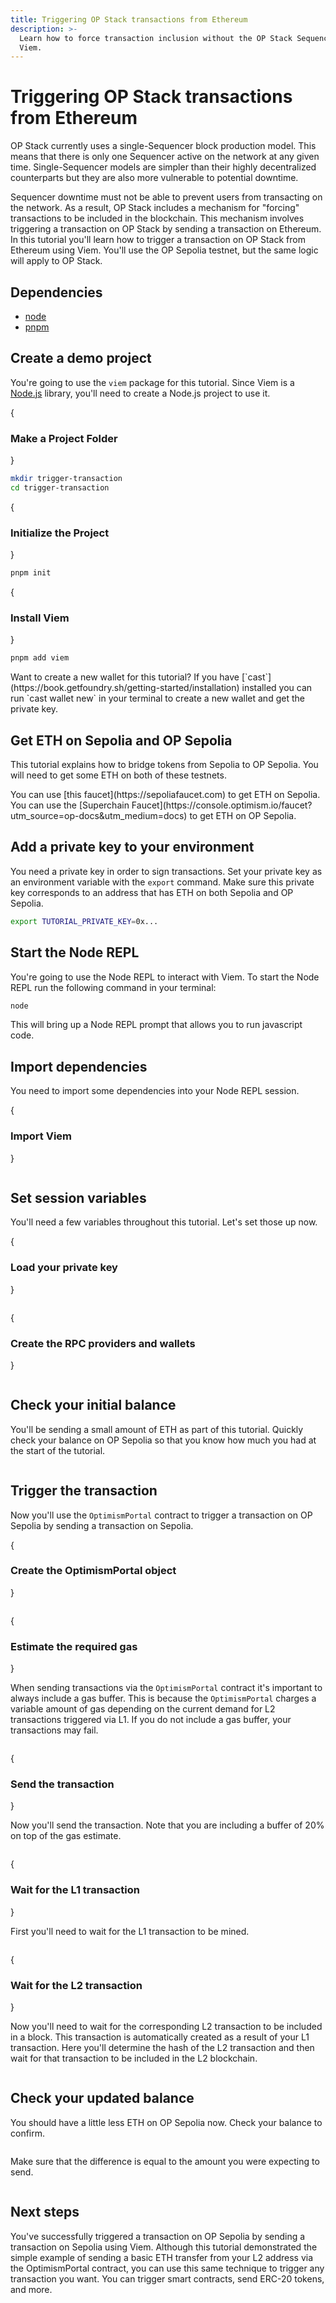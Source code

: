 ```yaml
---
title: Triggering OP Stack transactions from Ethereum
description: >-
  Learn how to force transaction inclusion without the OP Stack Sequencer using
  Viem.
---
```





# Triggering OP Stack transactions from Ethereum

OP Stack currently uses a single-Sequencer block production model.
This means that there is only one Sequencer active on the network at any given time. Single-Sequencer models are simpler than their highly decentralized counterparts but they are also more vulnerable to potential downtime.

Sequencer downtime must not be able to prevent users from transacting on the network. As a result, OP Stack includes a mechanism for "forcing" transactions to be included in the blockchain. This mechanism involves triggering a transaction on OP Stack by sending a transaction on Ethereum.
In this tutorial you'll learn how to trigger a transaction on OP Stack from Ethereum using Viem. You'll use the OP Sepolia testnet, but the same logic will apply to OP Stack.

## Dependencies

*   [node](https://nodejs.org/en/)
*   [pnpm](https://pnpm.io/installation)

## Create a demo project

You're going to use the `viem` package for this tutorial. Since Viem is a [Node.js](https://nodejs.org/en/) library, you'll need to create a Node.js project to use it.

<Steps>
  {<h3>Make a Project Folder</h3>}

  ```bash
  mkdir trigger-transaction
  cd trigger-transaction
  ```

  {<h3>Initialize the Project</h3>}

  ```bash
  pnpm init
  ```

  {<h3>Install Viem</h3>}

  ```bash
  pnpm add viem
  ```
</Steps>

<Info>
  Want to create a new wallet for this tutorial?
  If you have [`cast`](https://book.getfoundry.sh/getting-started/installation) installed you can run `cast wallet new` in your terminal to create a new wallet and get the private key.
</Info>

## Get ETH on Sepolia and OP Sepolia

This tutorial explains how to bridge tokens from Sepolia to OP Sepolia. You will need to get some ETH on both of these testnets.

<Info>
  You can use [this faucet](https://sepoliafaucet.com) to get ETH on Sepolia.
  You can use the [Superchain Faucet](https://console.optimism.io/faucet?utm_source=op-docs&utm_medium=docs) to get ETH on OP Sepolia.
</Info>

## Add a private key to your environment

You need a private key in order to sign transactions.
Set your private key as an environment variable with the `export` command.
Make sure this private key corresponds to an address that has ETH on both Sepolia and OP Sepolia.

```bash
export TUTORIAL_PRIVATE_KEY=0x...
```

## Start the Node REPL

You're going to use the Node REPL to interact with Viem.
To start the Node REPL run the following command in your terminal:

```bash
node
```

This will bring up a Node REPL prompt that allows you to run javascript code.

## Import dependencies

You need to import some dependencies into your Node REPL session.

<Steps>
  {<h3>Import Viem</h3>}

  ```js file=<rootDir>/public/tutorials/send-tx-from-eth.js#L3-L6 hash=1e06dede41cb7ba0bd9414a8962521c6
  ```
</Steps>

## Set session variables

You'll need a few variables throughout this tutorial. Let's set those up now.

<Steps>
  {<h3>Load your private key</h3>}

  ```js file=<rootDir>/public/tutorials/send-tx-from-eth.js#L8-L9 hash=46ba01375a5d8844b2315f0e579dfac3
  ```

  {<h3>Create the RPC providers and wallets</h3>}

  ```js file=<rootDir>/public/tutorials/send-tx-from-eth.js#L11-L13 hash=d5a5a1252f4b6ff026cd58de8e6ae7f1
  ```
</Steps>

## Check your initial balance

You'll be sending a small amount of ETH as part of this tutorial. Quickly check your balance on OP Sepolia so that you know how much you had at the start of the tutorial.

```js file=<rootDir>/public/tutorials/send-tx-from-eth.js#L17-L18 hash=2bbd74b9de0c0fa0daca043ab9030ff0
```

## Trigger the transaction

Now you'll use the `OptimismPortal` contract to trigger a transaction on OP Sepolia by sending a transaction on Sepolia.

<Steps>
  {<h3>Create the OptimismPortal object</h3>}

  ```js file=<rootDir>/public/tutorials/send-tx-from-eth.js#L20-L31 hash=b062257111aacc2f3a985542e451269c
  ```

  {<h3>Estimate the required gas</h3>}

  When sending transactions via the `OptimismPortal` contract it's important to always include a gas buffer. This is because the `OptimismPortal` charges a variable amount of gas depending on the current demand for L2 transactions triggered via L1. If you do not include a gas buffer, your transactions may fail.

  ```js file=<rootDir>/public/tutorials/send-tx-from-eth.js#L33-L45 hash=f5d0d92f161514a3359997143804af0b
  ```

  {<h3>Send the transaction</h3>}

  Now you'll send the transaction. Note that you are including a buffer of 20% on top of the gas estimate.

  ```js file=<rootDir>/public/tutorials/send-tx-from-eth.js#L50-L61 hash=59e3ee527809087e9e615f28caa49083
  ```

  {<h3>Wait for the L1 transaction</h3>}

  First you'll need to wait for the L1 transaction to be mined.

  ```js file=<rootDir>/public/tutorials/send-tx-from-eth.js#L60 hash=0efd9bd3369de7f5f36ea5540a5d8078
  ```

  {<h3>Wait for the L2 transaction</h3>}

  Now you'll need to wait for the corresponding L2 transaction to be included in a block. This transaction is automatically created as a result of your L1 transaction. Here you'll determine the hash of the L2 transaction and then wait for that transaction to be included in the L2 blockchain.

  ```js file=<rootDir>/public/tutorials/send-tx-from-eth.js#L67-L73 hash=bf903509fb370c2b4e85dbfbf05650ee
  ```
</Steps>

## Check your updated balance

You should have a little less ETH on OP Sepolia now. Check your balance to confirm.

```js file=<rootDir>/public/tutorials/send-tx-from-eth.js#L75-L76 hash=dd456528a8bae103b73c5bcd19216916
```

Make sure that the difference is equal to the amount you were expecting to send.

```js file=<rootDir>/public/tutorials/send-tx-from-eth.js#L78-L79 hash=3885097e127ff18b3c2c2fc1d3d5a7c0
```

## Next steps

You've successfully triggered a transaction on OP Sepolia by sending a transaction on Sepolia using Viem. Although this tutorial demonstrated the simple example of sending a basic ETH transfer from your L2 address via the OptimismPortal contract, you can use this same technique to trigger any transaction you want. You can trigger smart contracts, send ERC-20 tokens, and more.
